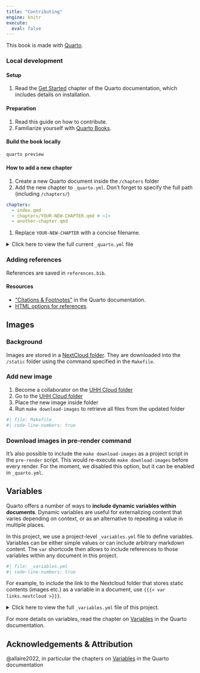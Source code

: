 ```yaml
---
title: "Contributing"
engine: knitr
execute:
  eval: false
---
```


This book is made with [Quarto](https://quarto.org/).

### Local development

#### Setup

1. Read the [Get Started](https://quarto.org/docs/get-started/) chapter of the Quarto documentation, which includes details on installation.

#### Preparation

1. Read this guide on how to contribute.
2. Familiarize yourself with [Quarto Books](https://quarto.org/docs/books/).

#### Build the book locally

```bash
quarto preview
```

#### How to add a new chapter

1. Create a new Quarto document inside the `/chapters` folder
2. Add the new chapter to `_quarto.yml`. Don't forget to specify the full path (including `/chapters/`)

```yaml
chapters:
  - index.qmd
  - chapters/YOUR-NEW-CHAPTER.qmd # <1>
  - another-chapter.qmd
```
1. Replace `YOUR-NEW-CHAPTER` with a concise filename.

<details>
<summary>Click here to view the full current `_quarto.yml` file</summary>
```bash
#| file: _quarto.yml
#| code-line-numbers: true
```
</details>

### Adding references

References are saved in `references.bib`.

#### Resources

- ["Citations & Footnotes"](https://quarto.org/docs/authoring/footnotes-and-citations.html) in the Quarto documentation.
- [HTML options for references](https://quarto.org/docs/reference/formats/html.html#references).

## Images

### Background

Images are stored in a [NextCloud folder]({{< var links.nextcloud >}}).
They are downloaded into the `/static` folder using the command specified in the `Makefile`.

### Add new image

1. Become a collaborator on the [UHH Cloud folder]({{< var links.nextcloud >}})
1. Go to the [UHH Cloud folder]({{< var links.nextcloud >}})
1. Place the new image inside folder
1. Run `make download-images` to retrieve all files from the updated folder

::: {.callout-tip title="What's a Makefile?" collapse="false"}

```bash
#| file: Makefile
#| code-line-numbers: true
```

:::

### Download images in pre-render command

It's also possible to include the `make download-images` as a project script in the `pre-render` script.
This would re-execute `make download-images` before every render.
For the moment, we disabled this option, but it can be enabled in `_quarto.yml`.

## Variables

Quarto offers a number of ways to **include dynamic variables within documents**.
Dynamic variables are useful for externalizing content that varies depending on context, or as an alternative to repeating a value in multiple places.

In this project, we use a project-level `_variables.yml` file to define variables.
Variables can be either simple values or can include arbitrary markdown content.
The `var` shortcode then allows to include references to those variables within any document in this project.

```bash
#| file: _variables.yml
#| code-line-numbers: true
```

For example, to include the link to the Nextcloud folder that stores static contents (images etc.) as a variable in a document, use `{{{< var links.nextcloud >}}}`.

<details>
<summary>Click here to view the full `_variables.yml` file of this project.</summary>
```bash
#| file: _variables.yml
#| code-line-numbers: true
```
</details>

For more details on variables, read the chapter on [Variables](https://quarto.org/docs/authoring/variables.html) in the Quarto documentation. 

## Acknowledgements & Attribution

@allaire2022, in particular the chapters on [Variables](https://quarto.org/docs/authoring/variables.html) in the Quarto documentation
